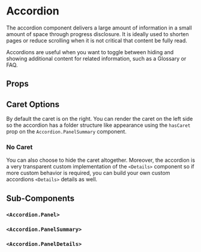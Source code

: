 
# Accordion

The accordion component delivers a large amount of information in a small amount of space through progress disclosure. It is ideally used to shorten pages or reduce scrolling when it is not critical that content be fully read.

Accordions are useful when you want to toggle between hiding and showing additional content for related information, such as a Glossary or FAQ.

<Default />

## Props

## Caret Options

By default the caret is on the right. You can render the caret on the left side so the accordion has a folder structure like appearance using the `hasCaret` prop on the `Accordion.PanelSummary` component.

<LeftCaret />

### No Caret

You can also choose to hide the caret altogether. Moreover, the accordion is a very transparent custom implementation of the `<Details>` component so if more custom behavior is required, you can build your own custom accordions `<Details>` details as well.

<NoCaret />

## Sub-Components

### `<Accordion.Panel>`

### `<Accordion.PanelSummary>`

### `<Accordion.PanelDetails>`
